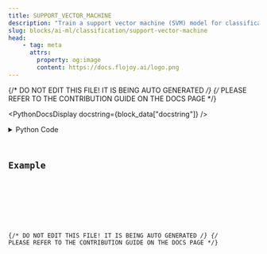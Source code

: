 ```yaml
---
title: SUPPORT_VECTOR_MACHINE
description: "Train a support vector machine (SVM) model for classification tasks."
slug: blocks/ai-ml/classification/support-vector-machine
head:
    - tag: meta
      attrs:
        property: og:image
        content: https://docs.flojoy.ai/logo.png
---
```


{/* DO NOT EDIT THIS FILE! IT IS BEING AUTO GENERATED */}
{/* PLEASE REFER TO THE CONTRIBUTION GUIDE ON THE DOCS PAGE */}


<PythonDocsDisplay docstring={block_data["docstring"]} />
<details>
<summary>Python Code</summary>



<Code code={pythonCode} lang="py" wrap theme="dracula" />

[Find this Flojoy Block on GitHub](https://github.com/flojoy-ai/blocks/blob/main/blocks/AI_ML/CLASSIFICATION/SUPPORT_VECTOR_MACHINE/SUPPORT_VECTOR_MACHINE.py)

</details>

## Example


<GetHelpWidget />


<AppDisplay app={app} blockName="SUPPORT_VECTOR_MACHINE" client:visible />


<Example />

{/* DO NOT EDIT THIS FILE! IT IS BEING AUTO GENERATED */}
{/* PLEASE REFER TO THE CONTRIBUTION GUIDE ON THE DOCS PAGE */}
